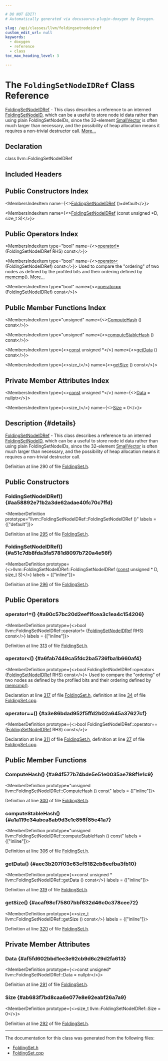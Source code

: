 ```yaml
---

# DO NOT EDIT!
# Automatically generated via docusaurus-plugin-doxygen by Doxygen.

slug: /api/classes/llvm/foldingsetnodeidref
custom_edit_url: null
keywords:
  - doxygen
  - reference
  - class
toc_max_heading_level: 3

---
```





# The `FoldingSetNodeIDRef` Class Reference

<DoxygenPage pluginConfig={pluginConfig}>

<a href="/docs/api/classes/llvm/foldingsetnodeidref">FoldingSetNodeIDRef</a> - This class describes a reference to an interned <a href="/docs/api/classes/llvm/foldingsetnodeid">FoldingSetNodeID</a>, which can be a useful to store node id data rather than using plain FoldingSetNodeIDs, since the 32-element <a href="/docs/api/classes/llvm/smallvector">SmallVector</a> is often much larger than necessary, and the possibility of heap allocation means it requires a non-trivial destructor call. <a href="#details">More...</a>

## Declaration

<CodeBlock>class llvm::FoldingSetNodeIDRef</CodeBlock>

## Included Headers

<IncludesList>
<IncludesListItem
  filePath="llvm/ADT/FoldingSet.h"
  permalink="/docs/api/files/include/include/llvm/include/llvm/adt/foldingset-h"
  isLocal="true" />
</IncludesList>

## Public Constructors Index

<MembersIndex>

<MembersIndexItem
  name={<><a href="#aa58892e71b2a3de62adae40fc70c7ffd">FoldingSetNodeIDRef</a> ()=default</>}>
</MembersIndexItem>

<MembersIndexItem
  name={<><a href="#a51c7db8fda3fa5781d8097b720a4e56f">FoldingSetNodeIDRef</a> (const unsigned &#42;D, size&#95;t S)</>}>
</MembersIndexItem>

</MembersIndex>

## Public Operators Index

<MembersIndex>

<MembersIndexItem
  type="bool"
  name={<><a href="#a90c57bc20d2eef1fcea3c1ea4c154206">operator!=</a> (FoldingSetNodeIDRef RHS) const</>}>
</MembersIndexItem>

<MembersIndexItem
  type="bool"
  name={<><a href="#a6fab7449ca5fdc2ba5736fba1b660af4">operator&lt;</a> (FoldingSetNodeIDRef) const</>}>
Used to compare the &quot;ordering&quot; of two nodes as defined by the profiled bits and their ordering defined by <a href="/docs/api/files/lib/lib/transforms/lib/transforms/scalar/mergeicmps-cpp/#affd23ab4a2fbb796128b383986b7286f">memcmp()</a>. <a href="#a6fab7449ca5fdc2ba5736fba1b660af4">More...</a>
</MembersIndexItem>

<MembersIndexItem
  type="bool"
  name={<><a href="#a3e86bdad952f5ffd2b02a645a37627cf">operator==</a> (FoldingSetNodeIDRef) const</>}>
</MembersIndexItem>

</MembersIndex>

## Public Member Functions Index

<MembersIndex>

<MembersIndexItem
  type="unsigned"
  name={<><a href="#a94f577b74bde5e51e0035ae788f1e1c9">ComputeHash</a> () const</>}>
</MembersIndexItem>

<MembersIndexItem
  type="unsigned"
  name={<><a href="#a1a119c34abca8ab9d3e1c856f85e41a7">computeStableHash</a> () const</>}>
</MembersIndexItem>

<MembersIndexItem
  type={<><a href="/docs/api/files/lib/lib/target/lib/target/aarch64/aarch64promoteconstant-cpp/#a90f8350fecae261c25be85d38b451bff">const</a> unsigned &#42;</>}
  name={<><a href="#aec3b207f03c63cf5182cb8eefba3fb10">getData</a> () const</>}>
</MembersIndexItem>

<MembersIndexItem
  type={<>size&#95;t</>}
  name={<><a href="#acaf98cf75807bbf632d46c0c378cee72">getSize</a> () const</>}>
</MembersIndexItem>

</MembersIndex>

## Private Member Attributes Index

<MembersIndex>

<MembersIndexItem
  type={<><a href="/docs/api/files/lib/lib/target/lib/target/aarch64/aarch64promoteconstant-cpp/#a90f8350fecae261c25be85d38b451bff">const</a> unsigned &#42;</>}
  name={<><a href="#af5fd602bbd1ee3e92cb9d6c29d2fa613">Data</a> = nullptr</>}>
</MembersIndexItem>

<MembersIndexItem
  type={<>size&#95;t</>}
  name={<><a href="#ab683f7bd8caa6e077e8e92eabf26a7a9">Size</a> = 0</>}>
</MembersIndexItem>

</MembersIndex>

## Description {#details}

<a href="/docs/api/classes/llvm/foldingsetnodeidref">FoldingSetNodeIDRef</a> - This class describes a reference to an interned <a href="/docs/api/classes/llvm/foldingsetnodeid">FoldingSetNodeID</a>, which can be a useful to store node id data rather than using plain FoldingSetNodeIDs, since the 32-element <a href="/docs/api/classes/llvm/smallvector">SmallVector</a> is often much larger than necessary, and the possibility of heap allocation means it requires a non-trivial destructor call.

Definition at line 290 of file <a href="/docs/api/files/include/include/llvm/include/llvm/adt/foldingset-h">FoldingSet.h</a>.

<SectionDefinition>

## Public Constructors

### FoldingSetNodeIDRef() {#aa58892e71b2a3de62adae40fc70c7ffd}

<MemberDefinition
  prototype="llvm::FoldingSetNodeIDRef::FoldingSetNodeIDRef ()"
  labels = {["default"]}>

Definition at line <a href="/docs/api/files/include/include/llvm/include/llvm/adt/foldingset-h/#l00295">295</a> of file <a href="/docs/api/files/include/include/llvm/include/llvm/adt/foldingset-h">FoldingSet.h</a>.
</MemberDefinition>

### FoldingSetNodeIDRef() {#a51c7db8fda3fa5781d8097b720a4e56f}

<MemberDefinition
  prototype={<>llvm::FoldingSetNodeIDRef::FoldingSetNodeIDRef (<a href="/docs/api/files/lib/lib/target/lib/target/aarch64/aarch64promoteconstant-cpp/#a90f8350fecae261c25be85d38b451bff">const</a> unsigned &#42; D, size&#95;t S)</>}
  labels = {["inline"]}>

Definition at line <a href="/docs/api/files/include/include/llvm/include/llvm/adt/foldingset-h/#l00296">296</a> of file <a href="/docs/api/files/include/include/llvm/include/llvm/adt/foldingset-h">FoldingSet.h</a>.
</MemberDefinition>

</SectionDefinition>

<SectionDefinition>

## Public Operators

### operator!=() {#a90c57bc20d2eef1fcea3c1ea4c154206}

<MemberDefinition
  prototype={<>bool llvm::FoldingSetNodeIDRef::operator!= (<a href="/docs/api/classes/llvm/foldingsetnodeidref">FoldingSetNodeIDRef</a> RHS) const</>}
  labels = {["inline"]}>

Definition at line <a href="/docs/api/files/include/include/llvm/include/llvm/adt/foldingset-h/#l00313">313</a> of file <a href="/docs/api/files/include/include/llvm/include/llvm/adt/foldingset-h">FoldingSet.h</a>.
</MemberDefinition>

### operator&lt;() {#a6fab7449ca5fdc2ba5736fba1b660af4}

<MemberDefinition
  prototype={<>bool FoldingSetNodeIDRef::operator&lt; (<a href="/docs/api/classes/llvm/foldingsetnodeidref">FoldingSetNodeIDRef</a> RHS) const</>}>
Used to compare the &quot;ordering&quot; of two nodes as defined by the profiled bits and their ordering defined by <a href="/docs/api/files/lib/lib/transforms/lib/transforms/scalar/mergeicmps-cpp/#affd23ab4a2fbb796128b383986b7286f">memcmp()</a>.

Declaration at line <a href="/docs/api/files/include/include/llvm/include/llvm/adt/foldingset-h/#l00317">317</a> of file <a href="/docs/api/files/include/include/llvm/include/llvm/adt/foldingset-h">FoldingSet.h</a>, definition at line <a href="/docs/api/files/lib/lib/support/foldingset-cpp/#l00034">34</a> of file <a href="/docs/api/files/lib/lib/support/foldingset-cpp">FoldingSet.cpp</a>.
</MemberDefinition>

### operator==() {#a3e86bdad952f5ffd2b02a645a37627cf}

<MemberDefinition
  prototype={<>bool FoldingSetNodeIDRef::operator== (<a href="/docs/api/classes/llvm/foldingsetnodeidref">FoldingSetNodeIDRef</a> RHS) const</>}>

Declaration at line <a href="/docs/api/files/include/include/llvm/include/llvm/adt/foldingset-h/#l00311">311</a> of file <a href="/docs/api/files/include/include/llvm/include/llvm/adt/foldingset-h">FoldingSet.h</a>, definition at line <a href="/docs/api/files/lib/lib/support/foldingset-cpp/#l00027">27</a> of file <a href="/docs/api/files/lib/lib/support/foldingset-cpp">FoldingSet.cpp</a>.
</MemberDefinition>

</SectionDefinition>

<SectionDefinition>

## Public Member Functions

### ComputeHash() {#a94f577b74bde5e51e0035ae788f1e1c9}

<MemberDefinition
  prototype="unsigned llvm::FoldingSetNodeIDRef::ComputeHash () const"
  labels = {["inline"]}>

Definition at line <a href="/docs/api/files/include/include/llvm/include/llvm/adt/foldingset-h/#l00300">300</a> of file <a href="/docs/api/files/include/include/llvm/include/llvm/adt/foldingset-h">FoldingSet.h</a>.
</MemberDefinition>

### computeStableHash() {#a1a119c34abca8ab9d3e1c856f85e41a7}

<MemberDefinition
  prototype="unsigned llvm::FoldingSetNodeIDRef::computeStableHash () const"
  labels = {["inline"]}>

Definition at line <a href="/docs/api/files/include/include/llvm/include/llvm/adt/foldingset-h/#l00306">306</a> of file <a href="/docs/api/files/include/include/llvm/include/llvm/adt/foldingset-h">FoldingSet.h</a>.
</MemberDefinition>

### getData() {#aec3b207f03c63cf5182cb8eefba3fb10}

<MemberDefinition
  prototype={<>const unsigned &#42; llvm::FoldingSetNodeIDRef::getData () const</>}
  labels = {["inline"]}>

Definition at line <a href="/docs/api/files/include/include/llvm/include/llvm/adt/foldingset-h/#l00319">319</a> of file <a href="/docs/api/files/include/include/llvm/include/llvm/adt/foldingset-h">FoldingSet.h</a>.
</MemberDefinition>

### getSize() {#acaf98cf75807bbf632d46c0c378cee72}

<MemberDefinition
  prototype={<>size&#95;t llvm::FoldingSetNodeIDRef::getSize () const</>}
  labels = {["inline"]}>

Definition at line <a href="/docs/api/files/include/include/llvm/include/llvm/adt/foldingset-h/#l00320">320</a> of file <a href="/docs/api/files/include/include/llvm/include/llvm/adt/foldingset-h">FoldingSet.h</a>.
</MemberDefinition>

</SectionDefinition>

<SectionDefinition>

## Private Member Attributes

### Data {#af5fd602bbd1ee3e92cb9d6c29d2fa613}

<MemberDefinition
  prototype={<>const unsigned&#42; llvm::FoldingSetNodeIDRef::Data = nullptr</>}>

Definition at line <a href="/docs/api/files/include/include/llvm/include/llvm/adt/foldingset-h/#l00291">291</a> of file <a href="/docs/api/files/include/include/llvm/include/llvm/adt/foldingset-h">FoldingSet.h</a>.
</MemberDefinition>

### Size {#ab683f7bd8caa6e077e8e92eabf26a7a9}

<MemberDefinition
  prototype={<>size&#95;t llvm::FoldingSetNodeIDRef::Size = 0</>}>

Definition at line <a href="/docs/api/files/include/include/llvm/include/llvm/adt/foldingset-h/#l00292">292</a> of file <a href="/docs/api/files/include/include/llvm/include/llvm/adt/foldingset-h">FoldingSet.h</a>.
</MemberDefinition>

</SectionDefinition>

<hr/>

The documentation for this class was generated from the following files:

<ul>
<li><a href="/docs/api/files/include/include/llvm/include/llvm/adt/foldingset-h">FoldingSet.h</a></li>
<li><a href="/docs/api/files/lib/lib/support/foldingset-cpp">FoldingSet.cpp</a></li>
</ul>

</DoxygenPage>
